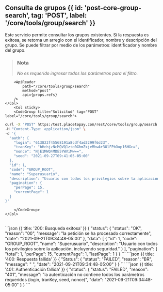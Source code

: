 


## Consulta de grupos {{ id: 'post-core-group-search', tag: 'POST', label: '/core/tools/group/search' }}

<Row>
    <Col>
        Este servicio permite consultar los grupos existentes.
Si la respuesta es exitosa, se retorna un arreglo  con el identificador, nombre y descripción del grupo. Se puede filtrar por medio de los parámetros: identificador y nombre del grupo.

> ### Nota 
>
> *No es requerido ingresar todos los parámetros para el filtro.*
    
        <ApiReader
            path="/core/tools/group/search"
            method="post"
            api={props.refs}
        />
    </Col>
        <Col sticky>
        <CodeGroup title="Solicitud" tag="POST" label="/core/tools/group/search">
```bash {{title: 'Consulta de grupos'}}
curl -X "POST" https:/test.placetopay.com/rest/core/tools/group/search \
-H "Content-Type: application/json" \
-d '{
  "auth": {
    "login": "613822f45568191a8cdf4ad2299f6d23",
    "tranKey": "bHehjzNcMQVQ1zto0GhmZxjeMhwA+3OlFPbOup16HGc=",
    "nonce": "NjE1MWQ4MDE5YWViMw==",
    "seed": "2021-09-27T09:41:05-05:00"
  },
  "id": 1,
  "code": "GROUP_ROOT",
  "name": "Superusuario",
  "description": "Usuario con todos los privilegios sobre la aplicación, incluyendo seguridad.",
  "pagination": {
    "perPage": 15,
    "currentPage": 1
  }
}'
```
        </CodeGroup>
    </Col>
</Row>

<Row>
    <Col>
        <ApiReader
            path="/core/tools/group/search"
            method="post"
            type="response"
            api={props.refs}
        />
    </Col>
        <Col sticky>
        <br />
        <CodeGroup title="Respuesta">
```json {{ title: '200: Busqueda exitosa' }}
{
  "status": {
    "status": "OK",
    "reason": "00",
    "message": "la petición se ha procesado correctamente",
    "date": "2021-09-21T09:34:48-05:00"
  },
  "data": [
    {
      "id": 1,
      "code": "GROUP_ROOT",
      "name": "Superusuario",
      "description": "Usuario con todos los privilegios sobre la aplicación, incluyendo seguridad."
    }
  ],
  "pagination": {
    "total": 1,
    "perPage": 15,
    "currentPage": 1,
    "lastPage": 1
  }
}
```
```json {{ title: '400: Respuesta fallida' }}
{
  "Status": {
    "status": "FAILED",
    "reason": "BR",
    "message": " ",
    "date": "2021-09-21T09:34:48-05:00"
  }
}
```
```json {{ title: '401: Authenticación fallida' }}
{
  "status": {
    "status": "FAILED",
    "reason": "401",
    "message": "la autenticación no contiene todos los parámetros requeridos (login, tranKey, seed, nonce)",
    "date": "2021-09-21T09:34:48-05:00"
  }
}
```
        </CodeGroup>
    </Col>
</Row>

